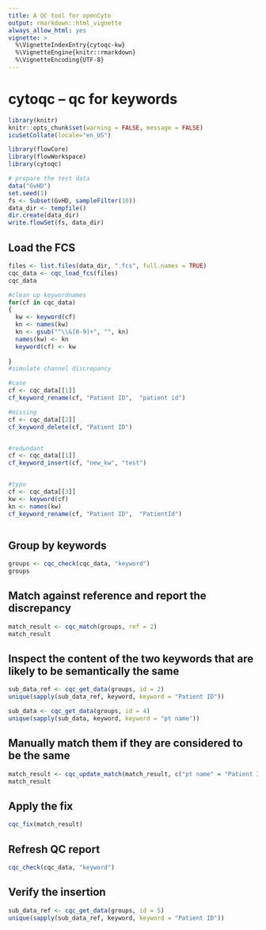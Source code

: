 ```yaml
---
title: A QC tool for openCyto
output: rmarkdown::html_vignette
always_allow_html: yes
vignette: >
  %\VignetteIndexEntry{cytoqc-kw}
  %\VignetteEngine{knitr::rmarkdown}
  %\VignetteEncoding{UTF-8}
---
```

# cytoqc -- qc for keywords


```r
library(knitr)
knitr::opts_chunk$set(warning = FALSE, message = FALSE)
icuSetCollate(locale="en_US")
```


```r
library(flowCore)
library(flowWorkspace)
library(cytoqc)
```

```r
# prepare the test data
data("GvHD")
set.seed(1)
fs <- Subset(GvHD, sampleFilter(10))
data_dir <- tempfile()
dir.create(data_dir)
write.flowSet(fs, data_dir)
```

## Load the FCS

```r
files <- list.files(data_dir, ".fcs", full.names = TRUE)
cqc_data <- cqc_load_fcs(files)
cqc_data
```

```r
#clean up keywordnames
for(cf in cqc_data)
{
  kw <- keyword(cf)
  kn <- names(kw)
  kn <- gsub("^\\&[0-9]+", "", kn)
  names(kw) <- kn
  keyword(cf) <- kw
  
}
#simulate channel discrepancy

#case
cf <- cqc_data[[1]]
cf_keyword_rename(cf, "Patient ID",  "patient id")

#missing
cf <- cqc_data[[2]]
cf_keyword_delete(cf, "Patient ID")


#redundant
cf <- cqc_data[[1]]
cf_keyword_insert(cf, "new_kw", "test")


#typo
cf <- cqc_data[[3]]
kw <- keyword(cf)
kn <- names(kw)
cf_keyword_rename(cf, "Patient ID",  "PatientId")



```

## Group by keywords
```r
groups <- cqc_check(cqc_data, "keyword")
groups

```

## Match against reference and report the discrepancy
```r
match_result <- cqc_match(groups, ref = 2)
match_result
```


## Inspect the content of the two keywords that are likely to be semantically the same
```r
sub_data_ref <- cqc_get_data(groups, id = 2)
unique(sapply(sub_data_ref, keyword, keyword = "Patient ID"))

sub_data <- cqc_get_data(groups, id = 4)
unique(sapply(sub_data, keyword, keyword = "pt name"))

```

##  Manually match them if they are considered to be the same
```r
match_result <- cqc_update_match(match_result, c("pt name" = "Patient ID"))
match_result
```

## Apply the fix

```r
cqc_fix(match_result)
```

## Refresh QC report 
```r
cqc_check(cqc_data, "keyword")
```

## Verify the insertion
```r
sub_data_ref <- cqc_get_data(groups, id = 5)
unique(sapply(sub_data_ref, keyword, keyword = "Patient ID"))
```


